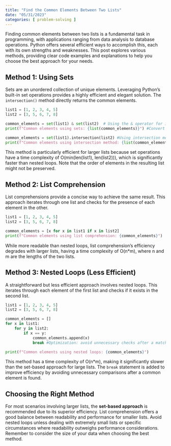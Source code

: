 ```yaml
---
title: "Find the Common Elements Between Two Lists"
date: "05/31/2023"
categories: [ problem-solving ]
---
```



Finding common elements between two lists is a fundamental task in programming, with applications ranging from data analysis to database operations. Python offers several efficient ways to accomplish this, each with its own strengths and weaknesses.  This post explores various methods, providing clear code examples and explanations to help you choose the best approach for your needs.


## Method 1: Using Sets

Sets are an unordered collection of unique elements.  Leveraging Python's built-in set operations provides a highly efficient and elegant solution. The `intersection()` method directly returns the common elements.

```python
list1 = [1, 2, 3, 4, 5]
list2 = [3, 5, 6, 7, 8]

common_elements = set(list1) & set(list2)  # Using the & operator for intersection
print(f"Common elements using sets: {list(common_elements)}") #Convert back to list for printing

common_elements = set(list1).intersection(list2) #Using intersection method
print(f"Common elements using intersection method: {list(common_elements)}")
```

This method is particularly efficient for larger lists because set operations have a time complexity of O(min(len(list1), len(list2))), which is significantly faster than nested loops.  Note that the order of elements in the resulting list might not be preserved.


## Method 2: List Comprehension

List comprehensions provide a concise way to achieve the same result. This approach iterates through one list and checks for the presence of each element in the other.

```python
list1 = [1, 2, 3, 4, 5]
list2 = [3, 5, 6, 7, 8]

common_elements = [x for x in list1 if x in list2]
print(f"Common elements using list comprehension: {common_elements}")
```

While more readable than nested loops, list comprehension's efficiency degrades with larger lists, having a time complexity of O(n*m), where n and m are the lengths of the two lists.


## Method 3: Nested Loops (Less Efficient)

A straightforward but less efficient approach involves nested loops. This iterates through each element of the first list and checks if it exists in the second list.

```python
list1 = [1, 2, 3, 4, 5]
list2 = [3, 5, 6, 7, 8]

common_elements = []
for x in list1:
    for y in list2:
        if x == y:
            common_elements.append(x)
            break #Optimization: avoid unnecessary checks after a match

print(f"Common elements using nested loops: {common_elements}")
```

This method has a time complexity of O(n*m), making it significantly slower than the set-based approach for large lists.  The `break` statement is added to improve efficiency by avoiding unnecessary comparisons after a common element is found.



## Choosing the Right Method

For most scenarios involving larger lists, the **set-based approach** is recommended due to its superior efficiency. List comprehension offers a good balance between readability and performance for smaller lists.  Avoid nested loops unless dealing with extremely small lists or specific circumstances where readability outweighs performance considerations.  Remember to consider the size of your data when choosing the best method.

